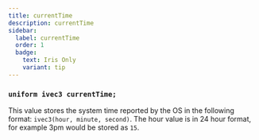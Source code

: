 ```yaml
---
title: currentTime
description: currentTime
sidebar:
  label: currentTime
  order: 1
  badge:
    text: Iris Only
    variant: tip
---
```


### `uniform ivec3 currentTime;`

This value stores the system time reported by the OS in the following format: `ivec3(hour, minute, second)`. The hour value is in 24 hour format, for example 3pm would be stored as `15`.